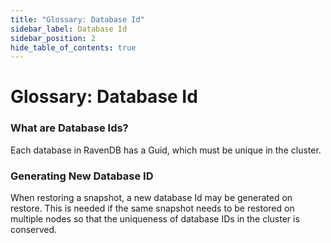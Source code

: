 ```yaml
---
title: "Glossary: Database Id"
sidebar_label: Database Id
sidebar_position: 2
hide_table_of_contents: true
---
```



# Glossary: Database Id
  
### What are Database Ids?
Each database in RavenDB has a Guid, which must be unique in the cluster. 

### Generating New Database ID
When restoring a snapshot, a new database Id may be generated on restore. This is needed if the same snapshot needs to be restored on multiple nodes so that the uniqueness of database IDs in the cluster is conserved.
